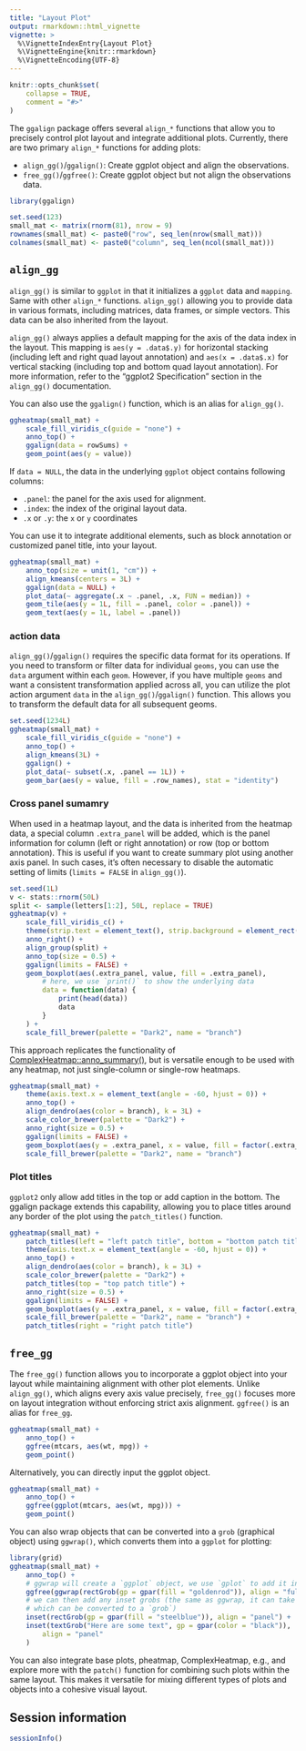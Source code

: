 ```yaml
---
title: "Layout Plot"
output: rmarkdown::html_vignette
vignette: >
  %\VignetteIndexEntry{Layout Plot}
  %\VignetteEngine{knitr::rmarkdown}
  %\VignetteEncoding{UTF-8}
---
```


```r
knitr::opts_chunk$set(
    collapse = TRUE,
    comment = "#>"
)
```

The `ggalign` package offers several `align_*` functions that allow you to
precisely control plot layout and integrate additional plots. Currently, there
are two primary `align_*` functions for adding plots:

  - `align_gg()`/`ggalign()`: Create ggplot object and align the observations.
  - `free_gg()`/`ggfree()`: Create ggplot object but not align the observations
    data.

```r
library(ggalign)
```

```r
set.seed(123)
small_mat <- matrix(rnorm(81), nrow = 9)
rownames(small_mat) <- paste0("row", seq_len(nrow(small_mat)))
colnames(small_mat) <- paste0("column", seq_len(ncol(small_mat)))
```

## `align_gg`
`align_gg()` is similar to `ggplot` in that it initializes a `ggplot` data and
`mapping`. Same with other `align_*` functions. `align_gg()` allowing you to
provide data in various formats, including matrices, data frames, or simple
vectors. This data can be also inherited from the layout. 

`align_gg()` always applies a default mapping for the axis of the data index in
the layout. This mapping is `aes(y = .data$.y)` for horizontal stacking
(including left and right quad layout annotation) and `aes(x = .data$.x)` for
vertical stacking (including top and bottom quad layout annotation). For more
information, refer to the "ggplot2 Specification" section in the `align_gg()`
documentation.

You can also use the `ggalign()` function, which is an alias for `align_gg()`.

```r
ggheatmap(small_mat) +
    scale_fill_viridis_c(guide = "none") +
    anno_top() +
    ggalign(data = rowSums) +
    geom_point(aes(y = value))
```

If `data = NULL`, the data in the underlying `ggplot` object contains following
columns: 

 - `.panel`: the panel for the axis used for alignment.
 - `.index`: the index of the original layout data.
 - `.x` or `.y`: the `x` or `y` coordinates

You can use it to integrate additional elements, such as block
annotation or customized panel title, into your layout.

```r
ggheatmap(small_mat) +
    anno_top(size = unit(1, "cm")) +
    align_kmeans(centers = 3L) +
    ggalign(data = NULL) +
    plot_data(~ aggregate(.x ~ .panel, .x, FUN = median)) +
    geom_tile(aes(y = 1L, fill = .panel, color = .panel)) +
    geom_text(aes(y = 1L, label = .panel))
```

### action data
`align_gg()`/`ggalign()` requires the specific data format for its operations.
If you need to transform or filter data for individual `geoms`, you can use the
`data` argument within each `geom`. However, if you have multiple `geoms` and
want a consistent transformation applied across all, you can utilize the plot
action argument `data` in the `align_gg()`/`ggalign()` function. This allows you
to transform the default data for all subsequent geoms. 

```r
set.seed(1234L)
ggheatmap(small_mat) +
    scale_fill_viridis_c(guide = "none") +
    anno_top() +
    align_kmeans(3L) +
    ggalign() +
    plot_data(~ subset(.x, .panel == 1L)) +
    geom_bar(aes(y = value, fill = .row_names), stat = "identity")
```

### Cross panel sumamry
When used in a heatmap layout, and the data is inherited from the heatmap data,
a special column `.extra_panel` will be added, which is the panel information
for column (left or right annotation) or row (top or bottom annotation). This is
useful if you want to create summary plot using another axis panel. In such
cases, it's often necessary to disable the automatic setting of limits (`limits
= FALSE` in `align_gg()`).

```r
set.seed(1L)
v <- stats::rnorm(50L)
split <- sample(letters[1:2], 50L, replace = TRUE)
ggheatmap(v) +
    scale_fill_viridis_c() +
    theme(strip.text = element_text(), strip.background = element_rect()) +
    anno_right() +
    align_group(split) +
    anno_top(size = 0.5) +
    ggalign(limits = FALSE) +
    geom_boxplot(aes(.extra_panel, value, fill = .extra_panel),
        # here, we use `print()` to show the underlying data
        data = function(data) {
            print(head(data))
            data
        }
    ) +
    scale_fill_brewer(palette = "Dark2", name = "branch")
```

This approach replicates the functionality of
[ComplexHeatmap::anno_summary()](https://jokergoo.github.io/ComplexHeatmap-reference/book/heatmap-annotations.html#summary-annotation),
but is versatile enough to be used with any heatmap, not just single-column or
single-row heatmaps.
```r
ggheatmap(small_mat) +
    theme(axis.text.x = element_text(angle = -60, hjust = 0)) +
    anno_top() +
    align_dendro(aes(color = branch), k = 3L) +
    scale_color_brewer(palette = "Dark2") +
    anno_right(size = 0.5) +
    ggalign(limits = FALSE) +
    geom_boxplot(aes(y = .extra_panel, x = value, fill = factor(.extra_panel))) +
    scale_fill_brewer(palette = "Dark2", name = "branch")
```

### Plot titles
`ggplot2` only allow add titles in the top or add caption in the bottom.
The ggalign package extends this capability, allowing you to place titles around
any border of the plot using the `patch_titles()` function. 

```r
ggheatmap(small_mat) +
    patch_titles(left = "left patch title", bottom = "bottom patch title") +
    theme(axis.text.x = element_text(angle = -60, hjust = 0)) +
    anno_top() +
    align_dendro(aes(color = branch), k = 3L) +
    scale_color_brewer(palette = "Dark2") +
    patch_titles(top = "top patch title") +
    anno_right(size = 0.5) +
    ggalign(limits = FALSE) +
    geom_boxplot(aes(y = .extra_panel, x = value, fill = factor(.extra_panel))) +
    scale_fill_brewer(palette = "Dark2", name = "branch") +
    patch_titles(right = "right patch title")
```

## `free_gg`
The `free_gg()` function allows you to incorporate a ggplot object into your
layout while maintaining alignment with other plot elements. Unlike
`align_gg()`, which aligns every axis value precisely, `free_gg()` focuses more
on layout integration without enforcing strict axis alignment. `ggfree()` is an
alias for `free_gg`.

```r
ggheatmap(small_mat) +
    anno_top() +
    ggfree(mtcars, aes(wt, mpg)) +
    geom_point()
```

Alternatively, you can directly input the ggplot object.
```r
ggheatmap(small_mat) +
    anno_top() +
    ggfree(ggplot(mtcars, aes(wt, mpg))) +
    geom_point()
```

You can also wrap objects that can be converted into a `grob` (graphical object)
using `ggwrap()`, which converts them into a `ggplot` for plotting:
```r
library(grid)
ggheatmap(small_mat) +
    anno_top() +
    # ggwrap will create a `ggplot` object, we use `gplot` to add it into the layout
    ggfree(ggwrap(rectGrob(gp = gpar(fill = "goldenrod")), align = "full")) +
    # we can then add any inset grobs (the same as ggwrap, it can take any objects
    # which can be converted to a `grob`)
    inset(rectGrob(gp = gpar(fill = "steelblue")), align = "panel") +
    inset(textGrob("Here are some text", gp = gpar(color = "black")),
        align = "panel"
    )
```
You can also integrate base plots, pheatmap, ComplexHeatmap, e.g., and explore
more with the `patch()` function for combining such plots within the same
layout. This makes it versatile for mixing different types of plots and objects
into a cohesive visual layout.

## Session information
```r
sessionInfo()
```

